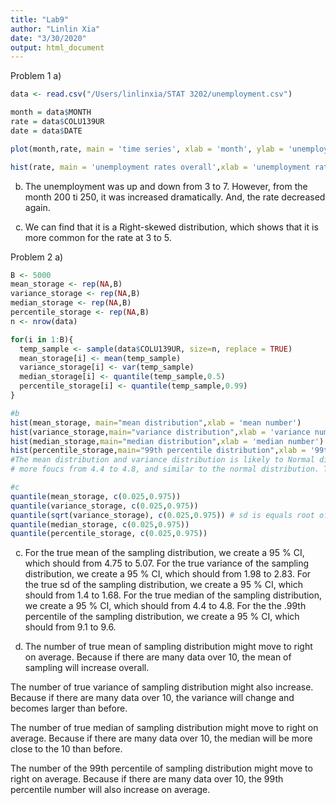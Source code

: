```yaml
---
title: "Lab9"
author: "Linlin Xia"
date: "3/30/2020"
output: html_document
---
```


Problem 1
a)
```r
data <- read.csv("/Users/linlinxia/STAT 3202/unemployment.csv")

month = data$MONTH
rate = data$COLU139UR
date = data$DATE

plot(month,rate, main = 'time series', xlab = 'month', ylab = 'unemployment rate')

hist(rate, main = 'unemployment rates overall',xlab = 'unemployment rate', ylab = 'count')
```
b)
The unemployment was up and down from 3 to 7. However, from the month 200 ti 250, it was increased dramatically. And, the rate decreased again.

c)
We can find that it is a Right-skewed distribution, which shows that it is more common for the rate at 3 to 5.


Problem 2
a)
```r
B <- 5000
mean_storage <- rep(NA,B)
variance_storage <- rep(NA,B)
median_storage <- rep(NA,B)
percentile_storage <- rep(NA,B)
n <- nrow(data)

for(i in 1:B){
  temp_sample <- sample(data$COLU139UR, size=n, replace = TRUE)
  mean_storage[i] <- mean(temp_sample)
  variance_storage[i] <- var(temp_sample)
  median_storage[i] <- quantile(temp_sample,0.5)
  percentile_storage[i] <- quantile(temp_sample,0.99)
}

#b
hist(mean_storage, main="mean distribution",xlab = 'mean number')
hist(variance_storage,main="variance distribution",xlab = 'variance number')
hist(median_storage,main="median distribution",xlab = 'median number')
hist(percentile_storage,main="99th percentile distribution",xlab = '99th percentile number')
#The mean distribution and variance distribution is likely to Normal distribution. The median distribution is 
# more foucs from 4.4 to 4.8, and similar to the normal distribution. The 99th percentile is more focus from 9.4 to 9.6, which is a Left-skewed.

#c
quantile(mean_storage, c(0.025,0.975))
quantile(variance_storage, c(0.025,0.975))
quantile(sqrt(variance_storage), c(0.025,0.975)) # sd is equals root of variance
quantile(median_storage, c(0.025,0.975))
quantile(percentile_storage, c(0.025,0.975))
```
c) For the true mean of the sampling distribution, we create a 95 % CI, which should from 4.75 to 5.07.
For the true variance of the sampling distribution, we create a 95 % CI, which should from 1.98 to 2.83.
For the true sd of the sampling distribution, we create a 95 % CI, which should from 1.4 to 1.68.
For the true median of the sampling distribution, we create a 95 % CI, which should from 4.4 to 4.8.
For the the .99th percentile of the sampling distribution, we create a 95 % CI, which should from 9.1 to 9.6.


d) The number of true mean of sampling distribution might move to right on average. Because if there are many data over 10, the mean of sampling will increase overall. 

The number of true variance of sampling distribution might also increase. Because if there are many data over 10, the variance will change and becomes larger than before.

The number of true median of sampling distribution might move to right on average. Because if there are many data over 10, the median will be more close to the 10 than before. 

The number of the 99th percentile of sampling distribution might move to right on average. Because if there are many data over 10, the 99th percentile number will also increase on average. 